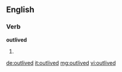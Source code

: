 ==English==

===Verb===
'''outlived'''

# {{en-past of|outlive}}

[[de:outlived]]
[[it:outlived]]
[[mg:outlived]]
[[vi:outlived]]